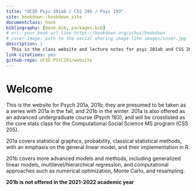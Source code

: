 ```yaml
--- 
title: "UCSD Psyc 201ab / CSS 205 / Psyc 193"
site: bookdown::bookdown_site
documentclass: book
bibliography: [book.bib, packages.bib]
# url: your book url like https://bookdown.org/yihui/bookdown
# cover-image: path to the social sharing image like images/cover.jpg
description: |
  This is the class website and lecture notes for psyc 201ab and CSS 205
link-citations: yes
github-repo: UCSD-PSYC201/website
---
```


# Welcome {-}

This is the website for Psych 201a, 201b; they are presumed to be taken as a series with 201a in the fall, and 201b in the winter.  201a is also offered as an advanced undergraduate course (Psych 193), and will be crosslisted as the core stats class for the Computational Social Science MS program (CSS 205).    

201a covers statistical graphics, probability, classical statistical methods, with an emphasis on the general linear model, and their implementation in R.     

201b covers more advanced models and methods, including generalized linear models, multilevel/hierarchical regression, and computational approaches such as numerical optimization, Monte Carlo, and resampling.  

**201b is not offered in the 2021-2022 academic year**


